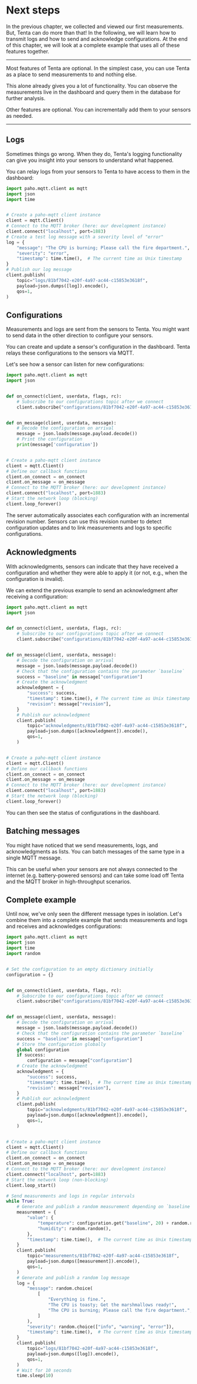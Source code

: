 # Next steps

In the previous chapter, we collected and viewed our first measurements. But, Tenta can do more than that! In the following, we will learn how to transmit logs and how to send and acknowledge configurations. At the end of this chapter, we will look at a complete example that uses all of these features together.

---

Most features of Tenta are optional. In the simplest case, you can use Tenta as a place to send measurements to and nothing else.

This alone already gives you a lot of functionality. You can observe the measurements live in the dashboard and query them in the database for further analysis.

Other features are optional. You can incrementally add them to your sensors as needed.

---

## Logs

Sometimes things go wrong. When they do, Tenta's logging functionality can give you insight into your sensors to understand what happened.

You can relay logs from your sensors to Tenta to have access to them in the dashboard:

```python
import paho.mqtt.client as mqtt
import json
import time


# Create a paho-mqtt client instance
client = mqtt.Client()
# Connect to the MQTT broker (here: our development instance)
client.connect("localhost", port=1883)
# Create a test log message with a severity level of "error"
log = {
    "message": "The CPU is burning; Please call the fire department.",
    "severity": "error",
    "timestamp": time.time(),  # The current time as Unix timestamp
}
# Publish our log message
client.publish(
    topic="logs/81bf7042-e20f-4a97-ac44-c15853e3618f",
    payload=json.dumps([log]).encode(),
    qos=1,
)
```

## Configurations

Measurements and logs are sent from the sensors to Tenta. You might want to send data in the other direction to configure your sensors.

You can create and update a sensor's configuration in the dashboard. Tenta relays these configurations to the sensors via MQTT.

Let's see how a sensor can listen for new configurations:

```python
import paho.mqtt.client as mqtt
import json


def on_connect(client, userdata, flags, rc):
    # Subscribe to our configurations topic after we connect
    client.subscribe("configurations/81bf7042-e20f-4a97-ac44-c15853e3618f")


def on_message(client, userdata, message):
    # Decode the configuration on arrival
    message = json.loads(message.payload.decode())
    # Print the configuration
    print(message['configuration'])


# Create a paho-mqtt client instance
client = mqtt.Client()
# Define our callback functions
client.on_connect = on_connect
client.on_message = on_message
# Connect to the MQTT broker (here: our development instance)
client.connect("localhost", port=1883)
# Start the network loop (blocking)
client.loop_forever()
```

The server automatically associates each configuration with an incremental revision number. Sensors can use this revision number to detect configuration updates and to link measurements and logs to specific configurations.

## Acknowledgments

With acknowledgments, sensors can indicate that they have received a configuration and whether they were able to apply it (or not, e.g., when the configuration is invalid).

We can extend the previous example to send an acknowledgment after receiving a configuration:

```python
import paho.mqtt.client as mqtt
import json


def on_connect(client, userdata, flags, rc):
    # Subscribe to our configurations topic after we connect
    client.subscribe("configurations/81bf7042-e20f-4a97-ac44-c15853e3618f")


def on_message(client, userdata, message):
    # Decode the configuration on arrival
    message = json.loads(message.payload.decode())
    # Check that the configuration contains the parameter `baseline`
    success = "baseline" in message["configuration"]
    # Create the acknowledgment
    acknowledgment = {
        "success": success,
        "timestamp": time.time(), # The current time as Unix timestamp
        "revision": message["revision"],
    }
    # Publish our acknowledgment
    client.publish(
        topic="acknowledgments/81bf7042-e20f-4a97-ac44-c15853e3618f",
        payload=json.dumps([acknowledgment]).encode(),
        qos=1,
    )


# Create a paho-mqtt client instance
client = mqtt.Client()
# Define our callback functions
client.on_connect = on_connect
client.on_message = on_message
# Connect to the MQTT broker (here: our development instance)
client.connect("localhost", port=1883)
# Start the network loop (blocking)
client.loop_forever()
```

You can then see the status of configurations in the dashboard.

## Batching messages

You might have noticed that we send measurements, logs, and acknowledgments as lists. You can batch messages of the same type in a single MQTT message.

This can be useful when your sensors are not always connected to the internet (e.g. battery-powered sensors) and can take some load off Tenta and the MQTT broker in high-throughput scenarios.

## Complete example

Until now, we've only seen the different message types in isolation. Let's combine them into a complete example that sends measurements and logs and receives and acknowledges configurations:

```python
import paho.mqtt.client as mqtt
import json
import time
import random


# Set the configuration to an empty dictionary initially
configuration = {}


def on_connect(client, userdata, flags, rc):
    # Subscribe to our configurations topic after we connect
    client.subscribe("configurations/81bf7042-e20f-4a97-ac44-c15853e3618f")


def on_message(client, userdata, message):
    # Decode the configuration on arrival
    message = json.loads(message.payload.decode())
    # Check that the configuration contains the parameter `baseline`
    success = "baseline" in message["configuration"]
    # Store the configuration globally
    global configuration
    if success:
        configuration = message["configuration"]
    # Create the acknowledgment
    acknowledgment = {
        "success": success,
        "timestamp": time.time(),  # The current time as Unix timestamp
        "revision": message["revision"],
    }
    # Publish our acknowledgment
    client.publish(
        topic="acknowledgments/81bf7042-e20f-4a97-ac44-c15853e3618f",
        payload=json.dumps([acknowledgment]).encode(),
        qos=1,
    )


# Create a paho-mqtt client instance
client = mqtt.Client()
# Define our callback functions
client.on_connect = on_connect
client.on_message = on_message
# Connect to the MQTT broker (here: our development instance)
client.connect("localhost", port=1883)
# Start the network loop (non-blocking)
client.loop_start()

# Send measurements and logs in regular intervals
while True:
    # Generate and publish a random measurement depending on `baseline`
    measurement = {
        "value": {
            "temperature": configuration.get("baseline", 20) + random.random() * 2,
            "humidity": random.random(),
        },
        "timestamp": time.time(),  # The current time as Unix timestamp
    }
    client.publish(
        topic="measurements/81bf7042-e20f-4a97-ac44-c15853e3618f",
        payload=json.dumps([measurement]).encode(),
        qos=1,
    )
    # Generate and publish a random log message
    log = {
        "message": random.choice(
            [
                "Everything is fine.",
                "The CPU is toasty; Get the marshmallows ready!",
                "The CPU is burning; Please call the fire department.",
            ]
        ),
        "severity": random.choice(["info", "warning", "error"]),
        "timestamp": time.time(),  # The current time as Unix timestamp
    }
    client.publish(
        topic="logs/81bf7042-e20f-4a97-ac44-c15853e3618f",
        payload=json.dumps([log]).encode(),
        qos=1,
    )
    # Wait for 10 seconds
    time.sleep(10)
```
